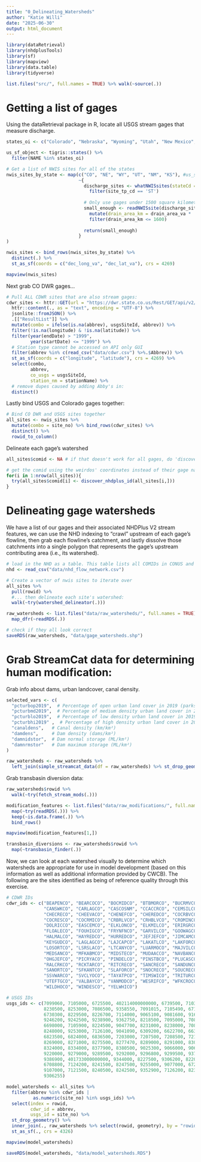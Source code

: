 ```yaml
---
title: "0_Delineating_Watersheds"
author: "Katie Willi"
date: "2025-06-30"
output: html_document
---
```


```r
library(dataRetrieval)
library(nhdplusTools)
library(sf)
library(mapview)
library(data.table)
library(tidyverse)

list.files("src/", full.names = TRUE) %>% walk(~source(.))
```

# Getting a list of gages

Using the dataRetrieval package in R, locate all USGS stream gages that measure discharge.

```r
states_oi <- c("Colorado", "Nebraska", "Wyoming", "Utah", "New Mexico", "Kansas")

us_sf_object <- tigris::states() %>%
  filter(NAME %in% states_oi)

# Get a list of NWIS sites for all of the states
nwis_sites_by_state <- map(c("CO", "NE", "WY", "UT", "NM", "KS"), #us_sf_object$STUSPS, 
                           ~{
                             discharge_sites <- whatNWISsites(stateCd = .x, parameterCd = "00060") %>%
                               filter(site_tp_cd == 'ST')
                             
                             # Only use gages under 1500 square kilometers (as defined by the USGS) with some wiggle:
                             small_enough <- readNWISsite(discharge_sites$site_no) %>%  
                               mutate(drain_area_km = drain_area_va *  2.58999) %>%  
                               filter(drain_area_km <= 1600) 
                             
                             return(small_enough)
                           }
)

nwis_sites <- bind_rows(nwis_sites_by_state) %>%
  distinct(.) %>%
  st_as_sf(coords = c("dec_long_va", "dec_lat_va"), crs = 4269)

mapview(nwis_sites)
```

Next grab CO DWR gages...

```r
# Pull ALL CDWR sites that are also stream gages: 
cdwr_sites <- httr::GET(url = "https://dwr.state.co.us/Rest/GET/api/v2/surfacewater/surfacewaterstations/?format=json&fields=stationNum%2Cabbrev%2CusgsSiteId%2CstationName%2CutmX%2CutmY%2Clatitude%2Clongitude%2CstartDate%2CendDate%2CmeasUnit") %>%
  httr::content(., as = "text", encoding = "UTF-8") %>%
  jsonlite::fromJSON() %>%
  .[["ResultList"]] %>%
  mutate(combo = ifelse(is.na(abbrev), usgsSiteId, abbrev)) %>%
  filter(!is.na(longitude) & !is.na(latitude)) %>%
  filter(year(endDate) > "1999",
         year(startDate) <= "1999") %>%
  # Station type cannot be accessed on API only GUI
  filter(abbrev %in% c(read_csv("data/cdwr.csv") %>%.$Abbrev)) %>%
  st_as_sf(coords = c("longitude", "latitude"), crs = 4269) %>%
  select(combo,
         abbrev,
         co_usgs = usgsSiteId,
         station_nm = stationName) %>%
  # remove dupes caused by adding Abby's in:
  distinct()
```

Lastly bind USGS and Colorado gages together:

```r
# Bind CO DWR and USGS sites together
all_sites <- nwis_sites %>% 
  mutate(combo = site_no) %>% bind_rows(cdwr_sites) %>%
  distinct() %>%
  rowid_to_column()
```

Delineate each gage's watershed

```r
all_sites$comid <- NA # if that doesn't work for all gages, do 'discover_nhdplus_id()'

# get the comid using the weirdos' coordinates instead of their gage name
for(i in 1:nrow(all_sites)){
  try(all_sites$comid[i] <- discover_nhdplus_id(all_sites[i,]))
}
```

# Delineating gage watersheds

We have a list of our gages and their associated NHDPlus V2 stream features, we can use the NHD indexing to "crawl" upstream of each gage's flowline, then grab each flowline's catchment, and lastly dissolve those catchments into a single polygon that represents the gage's upstream contributing area (i.e., its watershed).

```r
# load in the NHD as a table. This table lists all COMIDs in CONUS and allows you to "navigate" the NHD.
nhd <- read_csv("data/nhd_flow_network.csv")

# Create a vector of nwis sites to iterate over
all_sites %>% 
  pull(rowid) %>%
  #... then delineate each site's watershed:
  walk(~try(watershed_delineator(.))) 

raw_watersheds <- list.files("data/raw_watersheds/", full.names = TRUE) %>%
  map_dfr(~readRDS(.))

# check if they all look correct
saveRDS(raw_watersheds, "data/gage_watersheds.shp")
```

# Grab StreamCat data for determining human modification:

Grab info about dams, urban landcover, canal density.

```r
selected_vars <- c(
  "pcturbop2019",  # Percentage of open urban land cover in 2019 (parks, golf courses, large-lot development)
  "pcturbmd2019",  # Percentage of medium density urban land cover in 2019 (mix of constructed materials and vegetation)
  "pcturblo2019",  # Percentage of low density urban land cover in 2019 (single-family housing areas)
  "pcturbhi2019" ,  # Percentage of high density urban land cover in 2019 (apartments, commercial/industrial)
  "canaldens",   # Canal density (km/km²) 
  "damdens",     # Dam density (dams/km²)
  "damnidstor",  # Dam normal storage (ML/km²)
  "damnrmstor"   # Dam maximum storage (ML/km²)
)

raw_watersheds <- raw_watersheds %>%
  left_join(simple_streamcat_data(df = raw_watersheds) %>% st_drop_geometry() %>% select(rowid, 8:14), by = "rowid")
```

Grab transbasin diversion data:

```r
raw_watersheds$rowid %>%
  walk(~try(fetch_stream_mods(.)))

modification_features <- list.files("data/raw_modifications/", full.names = TRUE) %>%
  map(~try(readRDS(.))) %>%
  keep(~is.data.frame(.)) %>%
  bind_rows()

mapview(modification_features[1,])

transbasin_diversions <- raw_watersheds$rowid %>%
  map(~transbasin_finder(.))

```

Now, we can look at each watershed visually to determine which watersheds are appropriate for use in model development (based on this information as well as additional information provided by CWCB). The following are the sites identified as being of reference quality through this exercise.

```r
# CDWR IDs
cdwr_ids <- c("BEAPENCO", "BEARCOCO", "BOCMIDCO", "BTBMORCO", "BUCRMVCO", "CAMPGOCO", 
              "CANSWKCO", "CARLAGCO", "CASCOSNM", "CCACCRCO", "CEMSILCO", "CHCRNACO", 
              "CHECRECO", "CHEEVACO", "CHENEFCO", "CHEREDCO", "COCRBVCO", "COCREPCO", 
              "COCRESCO", "COCRMICO", "CRBRLVCO", "CRHBLVCO", "CROMINCO", "CRYAVACO", 
              "DOLRICCO", "EASCEMCO", "ELKLONCO", "ELKMILCO", "ERIRGRCO", "FISCRECO", 
              "FLOALECO", "FOUHIGCO", "FRYNFNCO", "GARVILCO", "GOOWAGCO", "GRAWESCO", 
              "HALMALCO", "HAYREDCO", "HURREDCO", "JEFJEFCO", "JIMCAMCO", "KERVILCO", 
              "KEYGUDCO", "LAGLAGCO", "LAJCAPCO", "LAKATLCO", "LAKFORCO", "LKCTURCO", 
              "LOSORTCO", "LSRSLACO", "LTCANYCO", "LUARMOCO", "MAJVILCO", "MANMANCO", 
              "MEDSANCO", "MFKABMCO", "MIDSTECO", "MUDAACCO", "NAVBANCO", "NOCRESCO", 
              "OHGJEFCO", "PICRYACO", "PINDELCO", "PINSTBCO", "PLUCASCO", "PURMADCO", 
              "RALCRKCO", "RCKTARCO", "RITCRECO", "SANCRECO", "SANDUNCO", "SANFTGCO", 
              "SANORTCO", "SFKANTCO", "SLAFORCO", "SNOCRECO", "SOUCRECO", "SPACRECO", 
              "SSVWARCO", "SVCLYOCO", "TAYATPCO", "TIMSWICO", "TRITURCO", "TROGARCO", 
              "UTEFTGCO", "VALBAYCO", "VANMODCO", "WESRIFCO", "WFKCROCO", "WILCRECO", 
              "WILDHOCO", "WINDESCO", "YELWHICO")

# USGS IDs
usgs_ids <- c(7099060, 7105000, 6725500, 402114000000000, 6739500, 7103703, 7122400, 
              8230500, 8253000, 7086500, 9358550, 7091015, 7105490, 6712000, 7089250, 
              6730300, 8229500, 8226700, 7114000, 9065100, 9081600, 9165000, 9112200, 
              9246200, 9242500, 9238900, 9362750, 8218500, 7095000, 7083000, 7111000, 
              6698000, 7105900, 8224500, 9047700, 8231000, 8238000, 7084500, 9124500, 
              8248000, 9253000, 7126100, 9041090, 6309200, 6622700, 6632400, 6755960, 
              6823500, 6824000, 6836500, 7203000, 7207500, 7208500, 7218000, 8267500, 
              8269000, 8271000, 8275500, 8277470, 8289000, 8291000, 8302500, 8315480, 
              8324000, 8334000, 8377900, 8380500, 9025300, 9066000, 9066300, 9217900, 
              9220000, 9279000, 9289500, 9292000, 9296800, 9299500, 9378170, 9378630, 
              9386900, 401733000000000, 9344000, 8227500, 9306200, 8220500, 9059500, 
              6708800, 7124200, 8241500, 8247500, 9255000, 9077000, 6722500, 6724000, 
              9107000, 7121500, 8240500, 8242500, 9352900, 7126200, 8235270, 7134990, 
              9306255)

model_watersheds <- all_sites %>%
  filter(abbrev %in% cdwr_ids | 
          as.numeric(site_no) %in% usgs_ids) %>%
  select(index = rowid,
         cdwr_id = abbrev,
         usgs_id = site_no) %>%
  st_drop_geometry() %>%
  inner_join(., raw_watersheds %>% select(rowid, geometry), by = "rowid") %>%
  st_as_sf(., crs = 4326)

mapview(model_watersheds)

saveRDS(model_watersheds, "data/model_watersheds.RDS")
```

